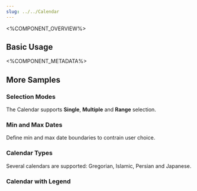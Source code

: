 ```yaml
---
slug: ../../Calendar
---
```



<%COMPONENT_OVERVIEW%>

## Basic Usage
<Basic />

<%COMPONENT_METADATA%>

## More Samples

### Selection Modes
The Calendar supports <b>Single</b>, <b>Multiple</b> and <b>Range</b> selection.

<SelectionModes />


### Min and Max Dates
Define min and max date boundaries to contrain user choice.

<Bounds />

### Calendar Types
Several calendars are supported: Gregorian, Islamic, Persian and Japanese.

<CalendarTypes />

### Calendar with Legend

<CalendarWithLegend />